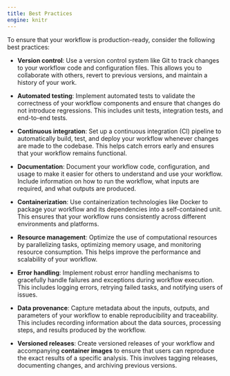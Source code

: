 ```yaml
---
title: Best Practices
engine: knitr
---
```


To ensure that your workflow is production-ready, consider the following best practices:

* **Version control**: Use a version control system like Git to track changes to your workflow code and configuration files. This allows you to collaborate with others, revert to previous versions, and maintain a history of your work.

* **Automated testing**: Implement automated tests to validate the correctness of your workflow components and ensure that changes do not introduce regressions. This includes unit tests, integration tests, and end-to-end tests.

* **Continuous integration**: Set up a continuous integration (CI) pipeline to automatically build, test, and deploy your workflow whenever changes are made to the codebase. This helps catch errors early and ensures that your workflow remains functional.

* **Documentation**: Document your workflow code, configuration, and usage to make it easier for others to understand and use your workflow. Include information on how to run the workflow, what inputs are required, and what outputs are produced.

* **Containerization**: Use containerization technologies like Docker to package your workflow and its dependencies into a self-contained unit. This ensures that your workflow runs consistently across different environments and platforms.

* **Resource management**: Optimize the use of computational resources by parallelizing tasks, optimizing memory usage, and monitoring resource consumption. This helps improve the performance and scalability of your workflow.

* **Error handling**: Implement robust error handling mechanisms to gracefully handle failures and exceptions during workflow execution. This includes logging errors, retrying failed tasks, and notifying users of issues.

* **Data provenance**: Capture metadata about the inputs, outputs, and parameters of your workflow to enable reproducibility and traceability. This includes recording information about the data sources, processing steps, and results produced by the workflow.

* **Versioned releases**: Create versioned releases of your workflow and accompanying **container images** to ensure that users can reproduce the exact results of a specific analysis. This involves tagging releases, documenting changes, and archiving previous versions.

